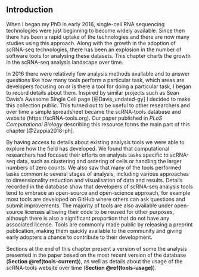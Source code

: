 ## Introduction

When I began my PhD in early 2016, single-cell RNA sequencing technologies were
just beginning to become widely available. Since then there has been a rapid
uptake of the technologies and there are now many studies using this approach.
Along with the growth in the adoption of scRNA-seq technologies, there has been
an explosion in the number of software tools for analysing these datasets. This
chapter charts the growth in the scRNA-seq analysis landscape over time.

In 2016 there were relatively few analysis methods available and to answer
questions like how many tools perform a particular task, which areas are
developers focusing on or is there a tool for doing a particular task, I began
to record details about them. Inspired by similar projects such as Sean Davis's
Awesome Single Cell page [@Davis_undated-gy] I decided to make this collection
public. This turned out to be useful to other researchers and over time a
simple spreadsheet became the scRNA-tools database and website
(https://scRNA-tools.org). Our paper published in _PLoS Computational Biology_
describing this resource forms the main part of this chapter [@Zappia2018-ph].

By having access to details about existing analysis tools we were able to
explore how the field has developed. We found that computational researchers
had focused their efforts on analysis tasks specific to scRNA-seq data, such as
clustering and ordering of cells or handling the larger numbers of zero counts.
We also saw that many of the tools performed tasks common to several stages of
analysis, including various approaches to dimensionality reduction and
visualisation of data and results. Details recorded in the database show that
developers of scRNA-seq analysis tools tend to embrace an open-source and
open-science approach, for example most tools are developed on GitHub where
others can ask questions and submit improvements. The majority of tools are
also available under open-source licenses allowing their code to be reused for
other purposes, although there is also a significant proportion that do not
have any associated license. Tools are commonly made public by releasing a
preprint publication, making them quickly available to the community and giving
early adopters a chance to contribute to their development.

Sections at the end of this chapter present a version of some the analysis
presented in the paper based on the most recent version of the database
(**Section \@ref(tools-current)**), as well as details about the usage of the
scRNA-tools website over time (**Section \@ref(tools-usage)**).
